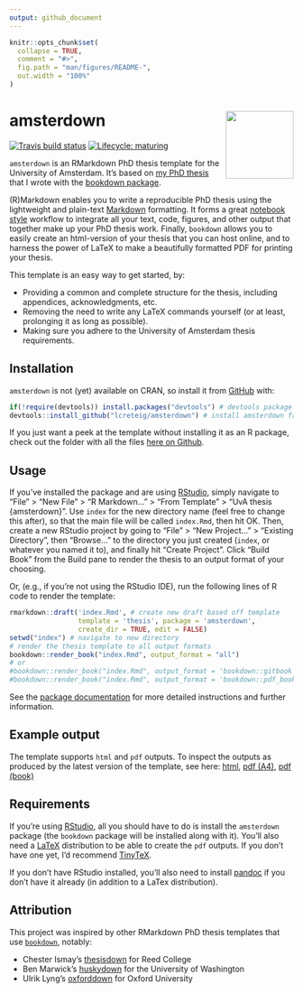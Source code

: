 ```yaml
---
output: github_document
---
```


<!-- README.md is generated from README.Rmd. Please edit that file -->

```r
knitr::opts_chunk$set(
  collapse = TRUE,
  comment = "#>",
  fig.path = "man/figures/README-",
  out.width = "100%"
)
```
# amsterdown <img src="man/figures/logo.png" align="right" width="120" />

<!-- badges: start -->
[![Travis build status](https://travis-ci.com/lcreteig/amsterdown.svg?branch=master)](https://travis-ci.com/lcreteig/amsterdown)
[![Lifecycle: maturing](https://img.shields.io/badge/lifecycle-maturing-blue.svg)](https://www.tidyverse.org/lifecycle/#maturing)
<!-- badges: end -->

`amsterdown` is an RMarkdown PhD thesis template for the University of Amsterdam. It's based on [my PhD thesis](https://github.com/lcreteig/thesis) that I wrote with the [bookdown package](https://bookdown.org/yihui/bookdown/). 

(R)Markdown enables you to write a reproducible PhD thesis using the lightweight and plain-text [Markdown](https://daringfireball.net/projects/markdown/) formatting. It forms a great [notebook style](https://en.wikipedia.org/wiki/Notebook_interface) workflow to integrate all your text, code, figures, and other output that together make up your PhD thesis work. Finally, `bookdown` allows you to easily create an html-version of your thesis that you can host online, and to harness the power of LaTeX to make a beautifully formatted PDF for printing your thesis. 

This template is an easy way to get started, by:

* Providing a common and complete structure for the thesis, including appendices, acknowledgments, etc. 
* Removing the need to write any LaTeX commands yourself (or at least, prolonging it as long as possible).
* Making sure you adhere to the University of Amsterdam thesis requirements.

## Installation

`amsterdown` is not (yet) available on CRAN, so install it from [GitHub](https://github.com/) with:

```r
if(!require(devtools)) install.packages("devtools") # devtools package allows installation of packages from github
devtools::install_github("lcreteig/amsterdown") # install amsterdown from github
```

If you just want a peek at the template without installing it as an R package, check out the folder with all the files [here on Github](https://github.com/lcreteig/amsterdown/tree/master/inst/rmarkdown/templates/thesis/skeleton).

## Usage

If you've installed the package and are using [RStudio](https://rstudio.com/), simply navigate to "File" > "New File" > "R Markdown..." > "From Template" > "UvA thesis {amsterdown}". Use `index` for the new directory name (feel free to change this after), so that the main file will be called `index.Rmd`, then hit OK. Then, create a new RStudio project by going to "File" > "New Project..." > "Existing Directory", then "Browse..." to the directory you just created (`index`, or whatever you named it to), and finally hit "Create Project". Click "Build Book" from the Build pane to render the thesis to an output format of your choosing.

Or, (e.g., if you're not using the RStudio IDE), run the following lines of R code to render the template:

``` r
rmarkdown::draft('index.Rmd', # create new draft based off template
                 template = 'thesis', package = 'amsterdown', 
                 create_dir = TRUE, edit = FALSE) 
setwd("index") # navigate to new directory
# render the thesis template to all output formats
bookdown::render_book("index.Rmd", output_format = "all") 
# or
#bookdown::render_book("index.Rmd", output_format = 'bookdown::gitbook') # to render to html
#bookdown::render_book("index.Rmd", output_format = 'bookdown::pdf_book') # to render to PDF
```

See the [package documentation](https://lcreteig.github.io/amsterdown/articles/amsterdown.html) for more detailed instructions and further information.

## Example output

The template supports `html` and `pdf` outputs. To inspect the outputs as produced by the latest version of the template, see here: [html](https://lcreteig.github.io/amsterdown/sample_output/index.html), [pdf (A4)](https://lcreteig.github.io/amsterdown/sample_output/thesis_A4.pdf), [pdf (book)](https://lcreteig.github.io/amsterdown/sample_output/thesis_B5.pdf)

## Requirements

If you're using [RStudio](https://rstudio.com/), all you should have to do is install the `amsterdown` package (the `bookdown` package will be installed along with it). You'll also need a [LaTeX](https://www.latex-project.org/) distribution to be able to create the `pdf` outputs. If you don't have one yet, I'd recommend [TinyTeX](https://yihui.name/tinytex/).

If you don't have RStudio installed, you'll also need to install [pandoc](https://pandoc.org/) if you don't have it already (in addition to a LaTex distribution).

## Attribution

This project was inspired by other RMarkdown PhD thesis templates that use [`bookdown`](https://bookdown.org/yihui/bookdown/), notably: 

* Chester Ismay's [thesisdown](https://github.com/ismayc/thesisdown) for Reed College 
* Ben Marwick's [huskydown](https://github.com/benmarwick/huskydown) for the University of Washington
* Ulrik Lyng's [oxforddown](https://github.com/ulyngs/oxforddown) for Oxford University
